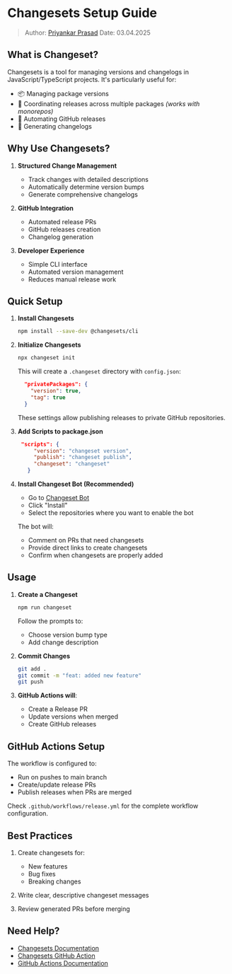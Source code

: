 # Changesets Setup Guide

> Author: [Priyankar Prasad](prp@alteos.com)
> Date: 03.04.2025

## What is Changeset?

Changesets is a tool for managing versions and changelogs in JavaScript/TypeScript projects. It's particularly useful for:

- 📦 Managing package versions
- 🤝 Coordinating releases across multiple packages *(works with monorepos)*
- 🔄 Automating GitHub releases
- 📝 Generating changelogs

## Why Use Changesets?

1. **Structured Change Management**
   - Track changes with detailed descriptions
   - Automatically determine version bumps
   - Generate comprehensive changelogs

2. **GitHub Integration**
   - Automated release PRs
   - GitHub releases creation
   - Changelog generation

3. **Developer Experience**
   - Simple CLI interface
   - Automated version management
   - Reduces manual release work

## Quick Setup

1. **Install Changesets**
   ```bash
   npm install --save-dev @changesets/cli
   ```

2. **Initialize Changesets**
   ```bash
   npx changeset init
   ```

   This will create a `.changeset` directory with `config.json`:
   ```json
     "privatePackages": {
       "version": true,
       "tag": true
     }
   ```
   These settings allow publishing releases to private GitHub repositories.

3. **Add Scripts to package.json**
   ```json
    "scripts": {
        "version": "changeset version",
        "publish": "changeset publish",
        "changeset": "changeset"
      }
   ```

4. **Install Changeset Bot (Recommended)**
   - Go to [Changeset Bot](https://github.com/apps/changeset-bot)
   - Click "Install"
   - Select the repositories where you want to enable the bot

   The bot will:
   - Comment on PRs that need changesets
   - Provide direct links to create changesets
   - Confirm when changesets are properly added

## Usage

1. **Create a Changeset**
   ```bash
   npm run changeset
   ```
   Follow the prompts to:
   - Choose version bump type
   - Add change description

2. **Commit Changes**
   ```bash
   git add .
   git commit -m "feat: added new feature"
   git push
   ```

3. **GitHub Actions will**:
   - Create a Release PR
   - Update versions when merged
   - Create GitHub releases

## GitHub Actions Setup

The workflow is configured to:
- Run on pushes to main branch
- Create/update release PRs
- Publish releases when PRs are merged

Check `.github/workflows/release.yml` for the complete workflow configuration.

## Best Practices

1. Create changesets for:
   - New features
   - Bug fixes
   - Breaking changes

2. Write clear, descriptive changeset messages

3. Review generated PRs before merging

## Need Help?

- [Changesets Documentation](https://github.com/changesets/changesets)
- [Changesets GitHub Action](https://github.com/changesets/action)
- [GitHub Actions Documentation](https://docs.github.com/en/actions)
